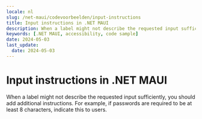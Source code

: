 ```yaml
---
locale: nl
slug: /net-maui/codevoorbeelden/input-instructions
title: Input instructions in .NET MAUI
description: When a label might not describe the requested input sufficiently, you should add additional instructions.
keywords: [.NET MAUI, accessibility, code sample]
date: 2024-05-03
last_update:
  date: 2024-05-03
---
```


# Input instructions in .NET MAUI

When a label might not describe the requested input sufficiently, you should add additional instructions. For example, if passwords are required to be at least 8 characters, indicate this to users.

<CodeSample id="input-instructions" platform="net-maui" locale="en"/>
